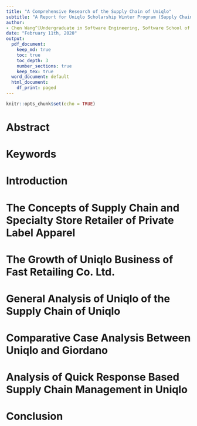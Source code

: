 ```yaml
---
title: "A Comprehensive Research of the Supply Chain of Uniqlo"
subtitle: "A Report for Uniqlo Scholarship Winter Program (Supply Chain Reform Direction)"
author:
- Chen Wang^[Undergraduate in Software Engineering, Software School of Fudan University; Software Development Engineer at Amazon Shanghai Institute of Artificial Intelligence, Amazon Web Services. (cwanam@amazon.com)]
date: "February 11th, 2020"
output:
  pdf_document:
    keep_md: true
    toc: true
    toc_depth: 3
    number_sections: true
    keep_tex: true
  word_document: default
  html_document:
    df_print: paged
---
```


```r
knitr::opts_chunk$set(echo = TRUE)
```
# Abstract

# Keywords

# Introduction

# The Concepts of Supply Chain and Specialty Store Retailer of Private Label Apparel



# The Growth of Uniqlo Business of Fast Retailing Co. Ltd.

# General Analysis of Uniqlo of the Supply Chain of Uniqlo

# Comparative Case Analysis Between Uniqlo and Giordano

# Analysis of Quick Response Based Supply Chain Management in Uniqlo

# Conclusion